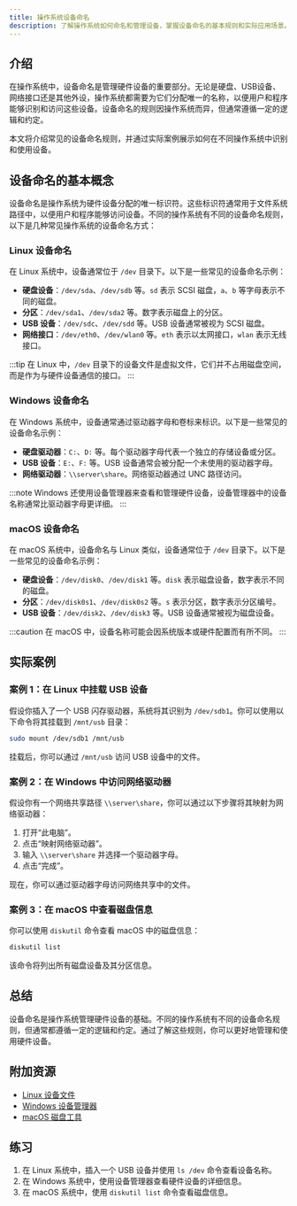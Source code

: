 ```yaml
---
title: 操作系统设备命名
description: 了解操作系统如何命名和管理设备，掌握设备命名的基本规则和实际应用场景。
---
```


## 介绍

在操作系统中，设备命名是管理硬件设备的重要部分。无论是硬盘、USB设备、网络接口还是其他外设，操作系统都需要为它们分配唯一的名称，以便用户和程序能够识别和访问这些设备。设备命名的规则因操作系统而异，但通常遵循一定的逻辑和约定。

本文将介绍常见的设备命名规则，并通过实际案例展示如何在不同操作系统中识别和使用设备。

## 设备命名的基本概念

设备命名是操作系统为硬件设备分配的唯一标识符。这些标识符通常用于文件系统路径中，以便用户和程序能够访问设备。不同的操作系统有不同的设备命名规则，以下是几种常见操作系统的设备命名方式：

### Linux 设备命名

在 Linux 系统中，设备通常位于 `/dev` 目录下。以下是一些常见的设备命名示例：

- **硬盘设备**：`/dev/sda`、`/dev/sdb` 等。`sd` 表示 SCSI 磁盘，`a`、`b` 等字母表示不同的磁盘。
- **分区**：`/dev/sda1`、`/dev/sda2` 等。数字表示磁盘上的分区。
- **USB 设备**：`/dev/sdc`、`/dev/sdd` 等。USB 设备通常被视为 SCSI 磁盘。
- **网络接口**：`/dev/eth0`、`/dev/wlan0` 等。`eth` 表示以太网接口，`wlan` 表示无线接口。

:::tip
在 Linux 中，`/dev` 目录下的设备文件是虚拟文件，它们并不占用磁盘空间，而是作为与硬件设备通信的接口。
:::

### Windows 设备命名

在 Windows 系统中，设备通常通过驱动器字母和卷标来标识。以下是一些常见的设备命名示例：

- **硬盘驱动器**：`C:`、`D:` 等。每个驱动器字母代表一个独立的存储设备或分区。
- **USB 设备**：`E:`、`F:` 等。USB 设备通常会被分配一个未使用的驱动器字母。
- **网络驱动器**：`\\server\share`。网络驱动器通过 UNC 路径访问。

:::note
Windows 还使用设备管理器来查看和管理硬件设备，设备管理器中的设备名称通常比驱动器字母更详细。
:::

### macOS 设备命名

在 macOS 系统中，设备命名与 Linux 类似，设备通常位于 `/dev` 目录下。以下是一些常见的设备命名示例：

- **硬盘设备**：`/dev/disk0`、`/dev/disk1` 等。`disk` 表示磁盘设备，数字表示不同的磁盘。
- **分区**：`/dev/disk0s1`、`/dev/disk0s2` 等。`s` 表示分区，数字表示分区编号。
- **USB 设备**：`/dev/disk2`、`/dev/disk3` 等。USB 设备通常被视为磁盘设备。

:::caution
在 macOS 中，设备名称可能会因系统版本或硬件配置而有所不同。
:::

## 实际案例

### 案例 1：在 Linux 中挂载 USB 设备

假设你插入了一个 USB 闪存驱动器，系统将其识别为 `/dev/sdb1`。你可以使用以下命令将其挂载到 `/mnt/usb` 目录：

```bash
sudo mount /dev/sdb1 /mnt/usb
```

挂载后，你可以通过 `/mnt/usb` 访问 USB 设备中的文件。

### 案例 2：在 Windows 中访问网络驱动器

假设你有一个网络共享路径 `\\server\share`，你可以通过以下步骤将其映射为网络驱动器：

1. 打开“此电脑”。
2. 点击“映射网络驱动器”。
3. 输入 `\\server\share` 并选择一个驱动器字母。
4. 点击“完成”。

现在，你可以通过驱动器字母访问网络共享中的文件。

### 案例 3：在 macOS 中查看磁盘信息

你可以使用 `diskutil` 命令查看 macOS 中的磁盘信息：

```bash
diskutil list
```

该命令将列出所有磁盘设备及其分区信息。

## 总结

设备命名是操作系统管理硬件设备的基础。不同的操作系统有不同的设备命名规则，但通常都遵循一定的逻辑和约定。通过了解这些规则，你可以更好地管理和使用硬件设备。

## 附加资源

- [Linux 设备文件](https://www.kernel.org/doc/html/latest/admin-guide/devices.html)
- [Windows 设备管理器](https://support.microsoft.com/en-us/windows/open-device-manager-a05b4d0b-6f5a-1a32-5a6b-2d7a7a7a7a7a)
- [macOS 磁盘工具](https://support.apple.com/guide/disk-utility/welcome/mac)

## 练习

1. 在 Linux 系统中，插入一个 USB 设备并使用 `ls /dev` 命令查看设备名称。
2. 在 Windows 系统中，使用设备管理器查看硬件设备的详细信息。
3. 在 macOS 系统中，使用 `diskutil list` 命令查看磁盘信息。

